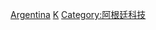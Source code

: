 {{Commonscat|Scientists from Argentina}}

[[Category:各國科學家|Argentina]]
[[Category:各职业阿根廷人|K]]
[[Category:阿根廷科技|Category:阿根廷科技]]